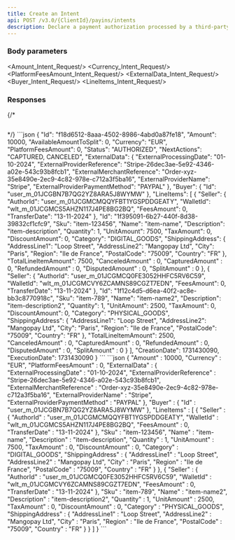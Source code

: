 ```yaml
---
title: Create an Intent
api: POST /v3.0/{ClientId}/payins/intents
description: Declare a payment authorization processed by a third-party PSP
---
```




### Body parameters

<Amount_Intent_Request/>
<Currency_Intent_Request/>
<PlatformFeesAmount_Intent_Request/>
<ExternalData_Intent_Request/>
<Buyer_Intent_Request/>
<LineItems_Intent_Request/>

### Responses

<AccordionGroup>
<Accordion title="200 - Response parameters">
<Id_Intent/>
<Amount_Intent/>
<AvailableAmountToSplit_Intent/>
<Currency_Intent/>
<PlatformFeesAmount_Intent/>
<Status_Intent/>
<NextActions_Intent/>
<ExternalData_Intent/>
<Buyer_Intent/>
<LineItems_Intent/>
<CreationDate_Intent/>
<ExecutionDate_Intent/>
</Accordion>
</AccordionGroup>

{/* <AccordionGroup>
<Accordion title="400 - ">
```json

```
</Accordion>
</AccordionGroup> */}

<ResponseExample>
```json
{
    "Id": "f18d6512-8aaa-4502-8986-4abd0a87fe18",
    "Amount": 10000,
    "AvailableAmountToSplit": 0,
    "Currency": "EUR",
    "PlatformFeesAmount": 0,
    "Status": "AUTHORIZED",
    "NextActions": "CAPTURED, CANCELED",
    "ExternalData": {
        "ExternalProcessingDate": "01-10-2024",
        "ExternalProviderReference": "Stripe-26dec3ae-5e92-4346-a02e-543c93b8fcb1",
        "ExternalMerchantReference": "Order-xyz-35e8490e-2ec9-4c82-978e-c712a3f5ba16",
        "ExternalProviderName": "Stripe",
        "ExternalProviderPaymentMethod": "PAYPAL"
    },
    "Buyer": {
        "Id": "user_m_01JCGBN7B7QG2YZ8ARA5J8WYMW"
    },
    "LineItems": [
        {
            "Seller": {
                "AuthorId": "user_m_01JCGMCMQQYFBT1YGSPDDGEATY",
                "WalletId": "wlt_m_01JCGMCS5AHZN117J4PE8BG2BQ",
                "FeesAmount": 0,
                "TransferDate": "13-11-2024"
            },
            "Id": "1f395091-6b27-440f-8d38-39832cf1cfc9",
            "Sku": "item-123456",
            "Name": "item-name",
            "Description": "item-description",
            "Quantity": 1,
            "UnitAmount": 7500,
            "TaxAmount": 0,
            "DiscountAmount": 0,
            "Category": "DIGITAL_GOODS",
            "ShippingAddress": {
                "AddressLine1": "Loop Street",
                "AddressLine2": "Mangopay Ltd",
                "City": "Paris",
                "Region": "Ile de France",
                "PostalCode": "75009",
                "Country": "FR"
            },
            "TotalLineItemAmount": 7500,
            "CanceledAmount" : 0,
            "CapturedAmount" : 0,
            "RefundedAmount" : 0,
            "DisputedAmount" : 0,
            "SplitAmount" : 0
        },
        {
            "Seller": {
                "AuthorId": "user_m_01JCGMCQ0FE3052HHFC5RV6C59",
                "WalletId": "wlt_m_01JCGMCVY6ZCAMNS89CGZT7EDN",
                "FeesAmount": 0,
                "TransferDate": "13-11-2024"
            },
            "Id": "1f12c4d5-d6ea-40f2-ac8e-bb3c8770918c",
            "Sku": "item-789",
            "Name": "item-name2",
            "Description": "item-description2",
            "Quantity": 1,
            "UnitAmount": 2500,
            "TaxAmount": 0,
            "DiscountAmount": 0,
            "Category": "PHYSICAL_GOODS",
            "ShippingAddress": {
                "AddressLine1": "Loop Street",
                "AddressLine2": "Mangopay Ltd",
                "City": "Paris",
                "Region": "Ile de France",
                "PostalCode": "75009",
                "Country": "FR"
            },
            "TotalLineItemAmount": 2500,
            "CanceledAmount" : 0,
            "CapturedAmount" : 0,
            "RefundedAmount" : 0,
            "DisputedAmount" : 0,
            "SplitAmount" : 0
        }
    ],
    "CreationDate": 1731430090,
    "ExecutionDate": 1731430090
}
```
</ResponseExample>

<RequestExample>
```json
{
    "Amount" : 10000,
    "Currency" : "EUR",
    "PlatformFeesAmount" : 0,
    "ExternalData" : {
        "ExternalProcessingDate" : "01-10-2024",
        "ExternalProviderReference" : "Stripe-26dec3ae-5e92-4346-a02e-543c93b8fcb1",
        "ExternalMerchantReference" : "Order-xyz-35e8490e-2ec9-4c82-978e-c712a3f5ba16",
        "ExternalProviderName" : "Stripe",
        "ExternalProviderPaymentMethod" : "PAYPAL"
    },
    "Buyer" : {
        "Id" : "user_m_01JCGBN7B7QG2YZ8ARA5J8WYMW"
    },
    "LineItems" : [
        {
            "Seller" : {
                "AuthorId" : "user_m_01JCGMCMQQYFBT1YGSPDDGEATY",
                "WalletId" : "wlt_m_01JCGMCS5AHZN117J4PE8BG2BQ",
                "FeesAmount" : 0,
                "TransferDate" : "13-11-2024"
            },
            "Sku" : "item-123456",
            "Name" : "item-name",
            "Description" : "item-description",
            "Quantity" : 1,
            "UnitAmount" : 7500,
            "TaxAmount" : 0,
            "DiscountAmount" : 0,
            "Category" : "DIGITAL_GOODS",
            "ShippingAddress" : {
                "AddressLine1" : "Loop Street",
                "AddressLine2" : "Mangopay Ltd",
                "City" : "Paris",
                "Region" : "Ile de France",
                "PostalCode" : "75009",
                "Country" : "FR"
            }
        },
        {
            "Seller" : {
                "AuthorId" : "user_m_01JCGMCQ0FE3052HHFC5RV6C59",
                "WalletId" : "wlt_m_01JCGMCVY6ZCAMNS89CGZT7EDN",
                "FeesAmount" : 0,
                "TransferDate" : "13-11-2024"
            },
            "Sku" : "item-789",
            "Name" : "item-name2",
            "Description" : "item-description2",
            "Quantity" : 1,
            "UnitAmount" : 2500,
            "TaxAmount" : 0,
            "DiscountAmount" : 0,
            "Category" : "PHYSICAL_GOODS",
            "ShippingAddress" : {
                "AddressLine1" : "Loop Street",
                "AddressLine2" : "Mangopay Ltd",
                "City" : "Paris",
                "Region" : "Ile de France",
                "PostalCode" : "75009",
                "Country" : "FR"
            }
        }
    ]
}
```  
</RequestExample>